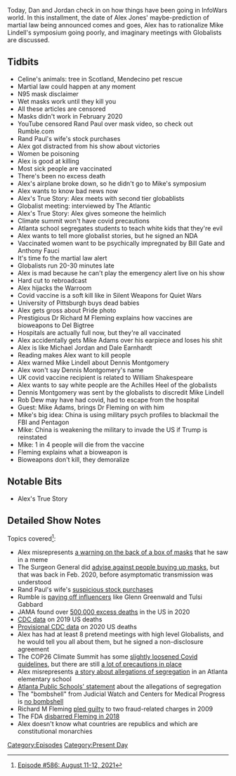 {{DEFAULTSORT:
    #_EPISODE_0586:August 11-12, 2021
}}{{Episode
    | title             = August 11-12, 2021
    | caption           = Listen to this episode on [https://knowledgefight.libsyn.com/586-august-11-12-2021 Libsyn] [https://open.spotify.com/episode/5x5smEFkD306ByiOl8NBCZ Spotify], Read the [[Transcript/586: August 11-12, 2021|Unofficial Transcript]], View discussion on [https://reddit.com/p5cigc Reddit]
    | episodeNumber     = 586
    | length            = 02:05:54
    | airDate           = August 16, 2021
    | coverageStartDate = August 11, 2021
    | coverageEndDate   = August 12, 2021
    | episodeType       = [[:Category:Present Day|Present Day]]
    | appearance        = [[Rand Paul]], [[Bill Gates]], [[Anthony Fauci]], [[Richard M Fleming]], [[Del Bigtree]], [[Mike Adams]], [[Mike Lindell]], [[Dennis Montgomery]], [[Rob Dew]]
    | previousEpisode   = [[Repost: Episode 25|Repost: Episode #25]]
    | nextEpisode       = [[587: August 14, 2021]]
}}

{{Stub}}

Today, Dan and Jordan check in on how things have been going in InfoWars world.  In this installment, the date of Alex Jones' maybe-prediction of martial law being announced comes and goes, Alex has to rationalize Mike Lindell's symposium going poorly, and imaginary meetings with Globalists are discussed.

==Tidbits==

*Celine's animals: tree in Scotland, Mendecino pet rescue
*Martial law could happen at any moment
*N95 mask disclaimer
*Wet masks work until they kill you
*All these articles are censored
*Masks didn't work in February 2020
*YouTube censored Rand Paul over mask video, so check out Rumble.com
*Rand Paul's wife's stock purchases
*Alex got distracted from his show about victories
*Women be poisoning
*Alex is good at killing
*Most sick people are vaccinated
*There's been no excess death
*Alex's airplane broke down, so he didn't go to Mike's symposium
*Alex wants to know bad news now
*Alex's True Story: Alex meets with second tier globablists
*Globalist meeting: interviewed by The Atlantic
*Alex's True Story: Alex gives someone the heimlich
*Climate summit won't have covid precautions
*Atlanta school segregates students to teach white kids that they're evil
*Alex wants to tell more globalist stories, but he signed an NDA
*Vaccinated women want to be psychically impregnated by Bill Gate and Anthony Fauci
*It's time fo the martial law alert
*Globalists run 20-30 minutes late
*Alex is mad because he can't play the emergency alert live on his show
*Hard cut to rebroadcast
*Alex hijacks the Warroom
*Covid vaccine is a soft kill like in Silent Weapons for Quiet Wars
*University of Pittsburgh buys dead babies
*Alex gets gross about Pride photo
*Prestigious Dr Richard M Fleming explains how vaccines are bioweapons to Del Bigtree
*Hospitals are actually full now, but they're all vaccinated
*Alex accidentally gets Mike Adams over his earpiece and loses his shit
*Alex is like Michael Jordan and Dale Earnhardt
*Reading makes Alex want to kill people
*Alex warned Mike Lindell about Dennis Montgomery
*Alex won't say Dennis Montgomery's name
*UK covid vaccine recipient is related to William Shakespeare
*Alex wants to say white people are the Achilles Heel of the globalists
*Dennis Montgomery was sent by the globalists to discredit Mike Lindell
*Rob Dew may have had covid, had to escape from the hospital
*Guest: Mike Adams, brings Dr Fleming on with him
*Mike's big idea: China is using military psych profiles to blackmail the FBI and Pentagon
*Mike: China is weakening the military to invade the US if Trump is reinstated
*Mike: 1 in 4 people will die from the vaccine
*Fleming explains what a bioweapon is
*Bioweapons don't kill, they demoralize

==Notable Bits==

*Alex's True Story

==Detailed Show Notes==

Topics covered<ref>[https://knowledgefight.com/research/2021/8/15/episode-586-august-11-12-2021 Episode #586: August 11-12, 2021]</ref>:

*Alex misrepresents [https://www.wusa9.com/article/news/verify/verify-why-a-face-mask-box-says-it-provides-no-protection-to-the-wearer/507-d5070a18-0146-4ef9-9d22-afe9fa7759a0 a warning on the back of a box of masks] that he saw in a meme
*The Surgeon General did [https://www.nytimes.com/2020/02/29/health/coronavirus-n95-face-masks.html advise against people buying up masks], but that was back in Feb. 2020, before asymptomatic transmission was understood
*Rand Paul's wife's [https://www.washingtonpost.com/politics/2021/08/11/rand-paul-gilead-stock/ suspicious stock purchases]
*Rumble is [https://thehill.com/policy/technology/567607-youtube-rival-rumble-strikes-deals-with-tulsi-gabbard-glenn-greenwald paying off influencers] like Glenn Greenwald and Tulsi Gabbard
*JAMA found over [https://jamanetwork.com/journals/jama/fullarticle/2778361 500,000 excess deaths] in the US in 2020
*[https://www.cdc.gov/nchs/data/databriefs/db395-H.pdf CDC data] on 2019 US deaths
*[https://www.cdc.gov/mmwr/volumes/70/wr/mm7014e1.htm Provisional CDC data] on 2020 US deaths
*Alex has had at least 8 pretend meetings with high level Globalists, and he would tell you all about them, but he signed a non-disclosure agreement
*The COP26 Climate Summit has some [https://www.bbc.com/news/uk-scotland-58153616 slightly loosened Covid guidelines], but there are still [https://ukcop26.org/the-conference/delegates/ a lot of precautions in place]
*Alex misrepresents [https://www.nbcnews.com/news/us-news/atlanta-mom-files-complaint-alleging-daughter-s-grade-school-segregated-n1276584 a story about allegations of segregation] in an Atlanta elementary school
*[https://www.atlantapublicschools.us/site/default.aspx?DomainID=1525&FlexDataID=98395&ModuleInstanceID=8597&PageID=6943&PageType=3&RenderLoc=0&ViewID=6446EE88-D30C-497E-9316-3F8874B3E108 Atlanta Public Schools' statement] about the allegations of segregation
*The "bombshell" from Judicial Watch and Centers for Medical Progress is [https://www.centerformedicalprogress.org/wp-content/uploads/2021/07/NIH-FOIA-54074-06.07.2021-Production.pdf no bombshell]
*Richard M Fleming [https://archives.fbi.gov/archives/omaha/press-releases/2009/om082009.htm pled guilty] to two fraud-related charges in 2009
*The FDA [https://www.federalregister.gov/documents/2018/09/28/2018-21210/richard-m-fleming-denial-of-hearing-final-debarment-order disbarred Fleming in 2018]
*Alex doesn't know what countries are republics and which are constitutional monarchies

[[Category:Episodes]]
[[Category:Present Day]]
